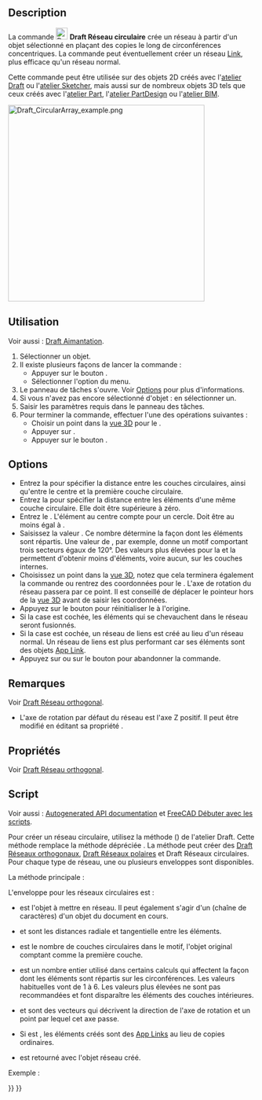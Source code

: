 <languages/>

{{Docnav/fr
|[[Draft_PolarArray/fr|Réseau polaire]]
|[[Draft_PathArray/fr|Réseau selon une courbe]]
|[[Draft_Workbench/fr|Atelier Draft]]
|IconL=Draft_PolarArray.svg
|IconR=Draft_PathArray.svg
|IconC=Workbench_Draft.svg
}}

{{GuiCommand/fr
|Name=Draft PolarArray
|Name/fr=Draft Réseau circulaire
|MenuLocation=Modification → Outils pour les réseaux → Réseau circulaire
|Workbenches=[[Draft_Workbench/fr|Draft]]
|Version=0.19
|SeeAlso=[[Draft_OrthoArray/fr|Draft Réseau orthogonal]], [[Draft_PolarArray/fr|Draft Réseau polaire]], [[Draft_PathArray/fr|Draft Réseau selon une courbe]], [[Draft_PathLinkArray/fr|Draft Réseau lié selon une courbe]], [[Draft_PointArray/fr|Draft Réseau de points]], [[Draft_PointLinkArray/fr|Draft Réseau lié selon des points]]
}}

==Description==

La commande [[Image:Draft_CircularArray.svg|24px]] '''Draft Réseau circulaire''' crée un réseau à partir d'un objet sélectionné en plaçant des copies le long de circonférences concentriques. La commande peut éventuellement créer un réseau [[App_Link/fr|Link]], plus efficace qu'un réseau normal.

Cette commande peut être utilisée sur des objets 2D créés avec l'[[Draft_Workbench/fr|atelier Draft]] ou l'[[Sketcher_Workbench/fr|atelier Sketcher]], mais aussi sur de nombreux objets 3D tels que ceux créés avec l'[[Part_Workbench/fr|atelier Part]], l'[[PartDesign_Workbench/fr|atelier PartDesign]] ou l'[[BIM_Workbench/fr|atelier BIM]].

[[Image:Draft_CircularArray_example.png|400px]]
{{Caption|Un Draft réseau circulaire}}

<span id="Usage"></span>
== Utilisation ==

Voir aussi : [[Draft_Snap/fr|Draft Aimantation]].

# Sélectionner un objet.
# Il existe plusieurs façons de lancer la commande :
#* Appuyer sur le bouton {{Button|[[Image:Draft_CircularArray.svg|16px]] [[Draft_CircularArray/fr|Réseau circulaire]]}}.
#* Sélectionner l'option {{MenuCommand|Modification → Outils pour les réseaux → [[Image:Draft_CircularArray.svg|16px]] Réseau circulaire}} du menu.
# Le panneau de tâches {{MenuCommand|Réseau circulaire}} s'ouvre. Voir [[#Options|Options]] pour plus d'informations.
# Si vous n'avez pas encore sélectionné d'objet : en sélectionner un.
# Saisir les paramètres requis dans le panneau des tâches.
# Pour terminer la commande, effectuer l'une des opérations suivantes :
#* Choisir un point dans la [[3D_view/fr|vue 3D]] pour le {{MenuCommand|Centre de rotation}}.
#* Appuyer sur {{KEY|Entrée}}.
#* Appuyer sur le bouton {{Button|OK}}.

== Options ==

* Entrez la {{MenuCommand|Distance radiale}} pour spécifier la distance entre les couches circulaires, ainsi qu'entre le centre et la première couche circulaire.
* Entrez la {{MenuCommand|Distance tangentielle}} pour spécifier la distance entre les éléments d'une même couche circulaire. Elle doit être supérieure à zéro.
* Entrez le {{MenuCommand|Nombre de cercles concentriques}}. L'élément au centre compte pour un cercle. Doit être au moins égal à {{Value|2}}.
* Saisissez la valeur {{MenuCommand|Symétrie}}. Ce nombre détermine la façon dont les éléments sont répartis. Une valeur de {{Value|3}}, par exemple, donne un motif comportant trois secteurs égaux de 120°. Des valeurs plus élevées pour la {{MenuCommand|Symétrie}} et la {{MenuCommand|Distance tangentielle}} permettent d'obtenir moins d'éléments, voire aucun, sur les couches internes.
* Choisissez un point dans la [[3D_view/fr|vue 3D]], notez que cela terminera également la commande ou rentrez des coordonnées pour le {{MenuCommand|Centre de rotation}}. L'axe de rotation du réseau passera par ce point. Il est conseillé de déplacer le pointeur hors de la [[3D_view/fr|vue 3D]] avant de saisir les coordonnées.
* Appuyez sur le bouton {{MenuCommand|Réinitialiser le point}} pour réinitialiser le {{MenuCommand|Centre de rotation}} à l'origine.
* Si la case {{MenuCommand|Union}} est cochée, les éléments qui se chevauchent dans le réseau seront fusionnés.
* Si la case {{MenuCommand|Réseau de liens}} est cochée, un réseau de liens est créé au lieu d'un réseau normal. Un réseau de liens est plus performant car ses éléments sont des objets [[App_Link/fr|App Link]].
* Appuyez sur {{KEY|Échap}} ou sur le bouton {{Button|Annuler}} pour abandonner la commande.

<span id="Notes"></span>
==Remarques==

Voir [[Draft_OrthoArray/fr#Remarques|Draft Réseau orthogonal]].

* L'axe de rotation par défaut du réseau est l'axe Z positif. Il peut être modifié en éditant sa propriété {{PropertyData|Axis}}.

<span id="Properties"></span>
== Propriétés ==

Voir [[Draft_OrthoArray/fr#Propri.C3.A9t.C3.A9s|Draft Réseau orthogonal]].

<span id="Scripting"></span>
== Script ==

Voir aussi : [https://freecad.github.io/SourceDoc/ Autogenerated API documentation] et [[FreeCAD_Scripting_Basics/fr|FreeCAD Débuter avec les scripts]].

Pour créer un réseau circulaire, utilisez la méthode {{incode|make_array}} ({{Version/fr|0.19}}) de l'atelier Draft. Cette méthode remplace la méthode dépréciée {{incode|makeArray}}. La méthode {{incode|make_array}} peut créer des [[Draft_OrthoArray/fr|Draft Réseaux orthogonaux]], [[Draft_PolarArray/fr|Draft Réseaux polaires]] et Draft Réseaux circulaires. Pour chaque type de réseau, une ou plusieurs enveloppes sont disponibles.

La méthode principale :

{{Code|code=
array = make_array(base_object, arg1, arg2, arg3, arg4=None, arg5=None, arg6=None, use_link=True)
}}

L'enveloppe pour les réseaux circulaires est :

{{Code|code=
array = make_circular_array(base_object,
                            r_distance=100, tan_distance=50,
                            number=3, symmetry=1,
                            axis=App.Vector(0, 0, 1), center=App.Vector(0, 0, 0),
                            use_link=True)
}}

* {{incode|base_object}} est l'objet à mettre en réseau. Il peut également s'agir d'un {{incode|Label}} (chaîne de caractères) d'un objet du document en cours.
* {{incode|r_distance}} et {{incode|tan_distance}} sont les distances radiale et tangentielle entre les éléments.
* {{incode|number}} est le nombre de couches circulaires dans le motif, l'objet original comptant comme la première couche.
* {{incode|symmetry}} est un nombre entier utilisé dans certains calculs qui affectent la façon dont les éléments sont répartis sur les circonférences. Les valeurs habituelles vont de 1 à 6. Les valeurs plus élevées ne sont pas recommandées et font disparaître les éléments des couches intérieures.
* {{incode|axis}} et {{incode|center}} sont des vecteurs qui décrivent la direction de l'axe de rotation et un point par lequel cet axe passe.
* Si {{incode|use_link}} est {{incode|True}}, les éléments créés sont des [[App_Link/fr|App Links]] au lieu de copies ordinaires.
* {{incode|array}} est retourné avec l'objet réseau créé.

Exemple :

{{Code|code=
import FreeCAD as App
import Draft

doc = App.newDocument()

tri = Draft.make_polygon(3, 600)

array = Draft.make_circular_array(tri, 1800, 1200, 4, 1)
doc.recompute()
}}


{{Docnav/fr
|[[Draft_PolarArray/fr|Réseau polaire]]
|[[Draft_PathArray/fr|Réseau selon une courbe]]
|[[Draft_Workbench/fr|Atelier Draft]]
|IconL=Draft_PolarArray.svg
|IconR=Draft_PathArray.svg
|IconC=Workbench_Draft.svg
}}

{{Draft Tools navi{{#translation:}}}}
{{Userdocnavi{{#translation:}}}}